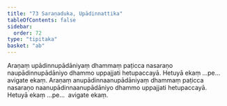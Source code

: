 ```yaml
---
title: "73 Saraṇaduka, Upādinnattika"
tableOfContents: false
sidebar:
  order: 72
type: "tipitaka"
basket: "ab"
---
```



<DynamicBreadcrumb />

<Division number="84">

<Paragraph number="227">
Araṇaṃ upādinnupādāniyaṃ dhammaṃ paṭicca nasaraṇo naupādinnupādāniyo dhammo uppajjati hetupaccayā. Hetuyā ekaṃ …pe…  avigate ekaṃ.
</Paragraph>

<Paragraph number="228">
Araṇaṃ anupādinnaanupādāniyaṃ dhammaṃ paṭicca nasaraṇo naanupādinnaanupādāniyo dhammo uppajjati hetupaccayā. Hetuyā ekaṃ …pe…  avigate ekaṃ.
</Paragraph>
</Division>